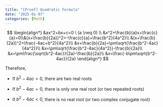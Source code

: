 ```yaml
---
title: "[Proof] Quadratic Formula"
date: "2025-01-07"
categories: [Math]
---
```


$$
\begin{align*}
&ax^2+bx+c=0 \ (a \neq 0) \\
&x^2+\frac{b}{a}x+\frac{c}{a}=0\\&(x+\frac{b}{2a})^2=-\frac{c}{a}+\frac{b^2}{4a^2}\\
&(x+\frac{b}{2a})^2=\frac{-4ac+b^2}{4a^2}\\
&x+\frac{b}{2a}=\pm\sqrt{\frac{b^2-4ac}{4a^2}}\\
&x=\pm\sqrt{\frac{b^2-4ac}{4a^2}}-\frac{b}{2a}\\
&x=\pm\frac{\sqrt{b^2-4ac}}{2a}-\frac{b}{2a}\\
&x=\frac{-b\pm\sqrt{b^2-4ac}}{2a}
\end{align*}
$$

Therefore,

-   If $b^2-4ac>0$, there are two real roots

-   If $b^2-4ac=0$, there is only one real root (or two repeated roots)

-   If $b^2-4ac<0$, there is no real root (or two complex conjugate root)